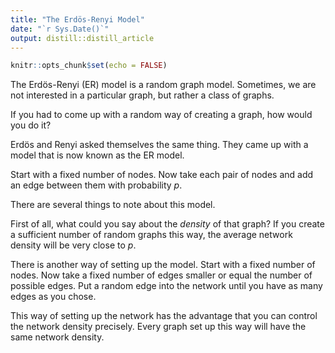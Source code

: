 ```yaml
---
title: "The Erdös-Renyi Model"
date: "`r Sys.Date()`"
output: distill::distill_article
---
```


```r
knitr::opts_chunk$set(echo = FALSE)
```


The Erdös-Renyi (ER) model is a random graph model.
Sometimes, we are not interested in a particular graph, but rather a class of graphs.

If you had to come up with a random way of creating a graph, how would you do it?

Erdös and Renyi asked themselves the same thing.
They came up with a model that is now known as the ER model.

Start with a fixed number of nodes.
Now take each pair of nodes and add an edge between them with probability $p$.

There are several things to note about this model.

First of all, what could you say about the *density* of that graph?
If you create a sufficient number of random graphs this way, the average network density will be very close to $p$.

There is another way of setting up the model.
Start with a fixed number of nodes.
Now take a fixed number of edges smaller or equal the number of possible edges.
Put a random edge into the network until you have as many edges as you chose.

This way of setting up the network has the advantage that you can control the network density precisely.
Every graph set up this way will have the same network density.






